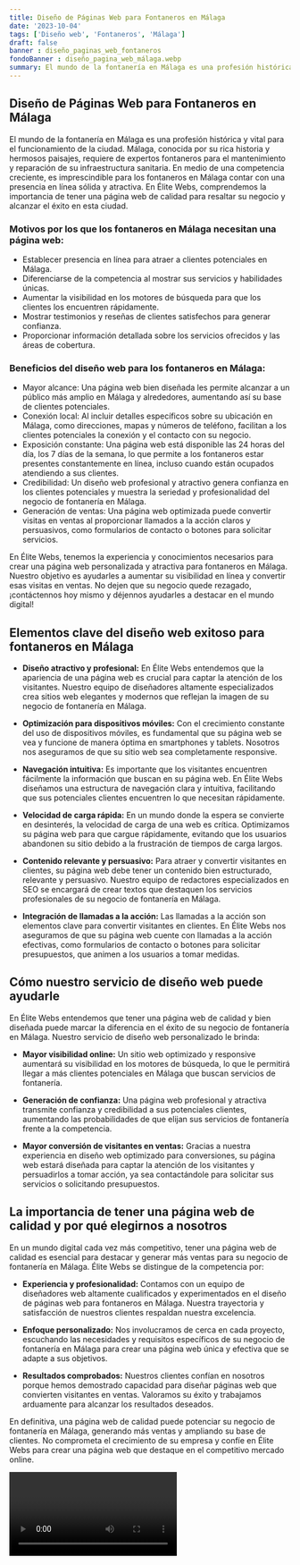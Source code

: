 ```yaml
---
title: Diseño de Páginas Web para Fontaneros en Málaga
date: '2023-10-04'
tags: ['Diseño web', 'Fontaneros', 'Málaga']
draft: false
banner : diseño_paginas_web_fontaneros
fondoBanner : diseño_pagina_web_málaga.webp
summary: El mundo de la fontanería en Málaga es una profesión histórica y vital para el funcionamiento de la ciudad. Málaga, conocida por su rica historia y hermosos paisajes, requiere de expertos fontaneros para el mantenimiento y reparación de su infraestructura sanitaria. En medio de una competencia creciente, es imprescindible para los fontaneros en Málaga contar con una presencia en línea sólida y atractiva. En Élite Webs, comprendemos la importancia de tener una página web de calidad para resaltar su negocio y alcanzar el éxito en esta ciudad.
---
```


## Diseño de Páginas Web para Fontaneros en Málaga

El mundo de la fontanería en Málaga es una profesión histórica y vital para el funcionamiento de la ciudad. Málaga, conocida por su rica historia y hermosos paisajes, requiere de expertos fontaneros para el mantenimiento y reparación de su infraestructura sanitaria. En medio de una competencia creciente, es imprescindible para los fontaneros en Málaga contar con una presencia en línea sólida y atractiva. En Élite Webs, comprendemos la importancia de tener una página web de calidad para resaltar su negocio y alcanzar el éxito en esta ciudad.

### Motivos por los que los fontaneros en Málaga necesitan una página web:

- Establecer presencia en línea para atraer a clientes potenciales en Málaga.
- Diferenciarse de la competencia al mostrar sus servicios y habilidades únicas.
- Aumentar la visibilidad en los motores de búsqueda para que los clientes los encuentren rápidamente.
- Mostrar testimonios y reseñas de clientes satisfechos para generar confianza.
- Proporcionar información detallada sobre los servicios ofrecidos y las áreas de cobertura.

### Beneficios del diseño web para los fontaneros en Málaga:

- Mayor alcance: Una página web bien diseñada les permite alcanzar a un público más amplio en Málaga y alrededores, aumentando así su base de clientes potenciales.
- Conexión local: Al incluir detalles específicos sobre su ubicación en Málaga, como direcciones, mapas y números de teléfono, facilitan a los clientes potenciales la conexión y el contacto con su negocio.
- Exposición constante: Una página web está disponible las 24 horas del día, los 7 días de la semana, lo que permite a los fontaneros estar presentes constantemente en línea, incluso cuando están ocupados atendiendo a sus clientes.
- Credibilidad: Un diseño web profesional y atractivo genera confianza en los clientes potenciales y muestra la seriedad y profesionalidad del negocio de fontanería en Málaga.
- Generación de ventas: Una página web optimizada puede convertir visitas en ventas al proporcionar llamados a la acción claros y persuasivos, como formularios de contacto o botones para solicitar servicios.

En Élite Webs, tenemos la experiencia y conocimientos necesarios para crear una página web personalizada y atractiva para fontaneros en Málaga. Nuestro objetivo es ayudarles a aumentar su visibilidad en línea y convertir esas visitas en ventas. No dejen que su negocio quede rezagado, ¡contáctennos hoy mismo y déjennos ayudarles a destacar en el mundo digital!

<GifSeo />

<Cta />

## Elementos clave del diseño web exitoso para fontaneros en Málaga

- **Diseño atractivo y profesional:** En Élite Webs entendemos que la apariencia de una página web es crucial para captar la atención de los visitantes. Nuestro equipo de diseñadores altamente especializados crea sitios web elegantes y modernos que reflejan la imagen de su negocio de fontanería en Málaga.

- **Optimización para dispositivos móviles:** Con el crecimiento constante del uso de dispositivos móviles, es fundamental que su página web se vea y funcione de manera óptima en smartphones y tablets. Nosotros nos aseguramos de que su sitio web sea completamente responsive.

- **Navegación intuitiva:** Es importante que los visitantes encuentren fácilmente la información que buscan en su página web. En Élite Webs diseñamos una estructura de navegación clara y intuitiva, facilitando que sus potenciales clientes encuentren lo que necesitan rápidamente.

- **Velocidad de carga rápida:** En un mundo donde la espera se convierte en desinterés, la velocidad de carga de una web es crítica. Optimizamos su página web para que cargue rápidamente, evitando que los usuarios abandonen su sitio debido a la frustración de tiempos de carga largos.

- **Contenido relevante y persuasivo:** Para atraer y convertir visitantes en clientes, su página web debe tener un contenido bien estructurado, relevante y persuasivo. Nuestro equipo de redactores especializados en SEO se encargará de crear textos que destaquen los servicios profesionales de su negocio de fontanería en Málaga.

- **Integración de llamadas a la acción:** Las llamadas a la acción son elementos clave para convertir visitantes en clientes. En Élite Webs nos aseguramos de que su página web cuente con llamadas a la acción efectivas, como formularios de contacto o botones para solicitar presupuestos, que animen a los usuarios a tomar medidas.

## Cómo nuestro servicio de diseño web puede ayudarle

En Élite Webs entendemos que tener una página web de calidad y bien diseñada puede marcar la diferencia en el éxito de su negocio de fontanería en Málaga. Nuestro servicio de diseño web personalizado le brinda:

- **Mayor visibilidad online:** Un sitio web optimizado y responsive aumentará su visibilidad en los motores de búsqueda, lo que le permitirá llegar a más clientes potenciales en Málaga que buscan servicios de fontanería.

- **Generación de confianza:** Una página web profesional y atractiva transmite confianza y credibilidad a sus potenciales clientes, aumentando las probabilidades de que elijan sus servicios de fontanería frente a la competencia.

- **Mayor conversión de visitantes en ventas:** Gracias a nuestra experiencia en diseño web optimizado para conversiones, su página web estará diseñada para captar la atención de los visitantes y persuadirlos a tomar acción, ya sea contactándole para solicitar sus servicios o solicitando presupuestos.

## La importancia de tener una página web de calidad y por qué elegirnos a nosotros

En un mundo digital cada vez más competitivo, tener una página web de calidad es esencial para destacar y generar más ventas para su negocio de fontanería en Málaga. Élite Webs se distingue de la competencia por:

- **Experiencia y profesionalidad:** Contamos con un equipo de diseñadores web altamente cualificados y experimentados en el diseño de páginas web para fontaneros en Málaga. Nuestra trayectoria y satisfacción de nuestros clientes respaldan nuestra excelencia.

- **Enfoque personalizado:** Nos involucramos de cerca en cada proyecto, escuchando las necesidades y requisitos específicos de su negocio de fontanería en Málaga para crear una página web única y efectiva que se adapte a sus objetivos.

- **Resultados comprobados:** Nuestros clientes confían en nosotros porque hemos demostrado capacidad para diseñar páginas web que convierten visitantes en ventas. Valoramos su éxito y trabajamos arduamente para alcanzar los resultados deseados.

En definitiva, una página web de calidad puede potenciar su negocio de fontanería en Málaga, generando más ventas y ampliando su base de clientes. No comprometa el crecimiento de su empresa y confíe en Élite Webs para crear una página web que destaque en el competitivo mercado online.

<Video />

<CtaBot job='Fontaneros' city='Málaga'/>

<Gmaps query='Málaga+españa+maps' />